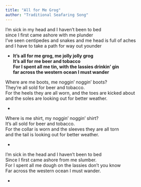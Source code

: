 ```yaml
---
title: "All for Me Grog"
author: "Traditional Seafaring Song"
---
```


I'm sick in my head and I haven't been to bed\
since I first came ashore with me plunder \
I've seen centipedes and snakes and me head is full of aches\
and I have to take a path for way out younder\

* **It's all for me grog, me jolly jolly grog\
It's all for me beer and tobacco\
For I spent all me tin, with the lassies drinkin' gin\
far across the western ocean I must wander**\

Where are me boots, me noggin' noggin' boots?\
They're all sold for beer and tobacco.\
For the heels they are all worn, and the toes are kicked about\
and the soles are looking out for better weather.\

*

Where is me shirt, my noggin' noggin' shirt?\
It's all sold for beer and tobacco.\
For the collar is worn and the sleeves they are all torn\
and the tail is looking out for better weather.\

*

I'm sick in the head and I haven't been to bed\
Since I first came ashore from me slumber.\
For I spent all me dough on the lassies don't you know\
Far across the western ocean I must wander.\

*
